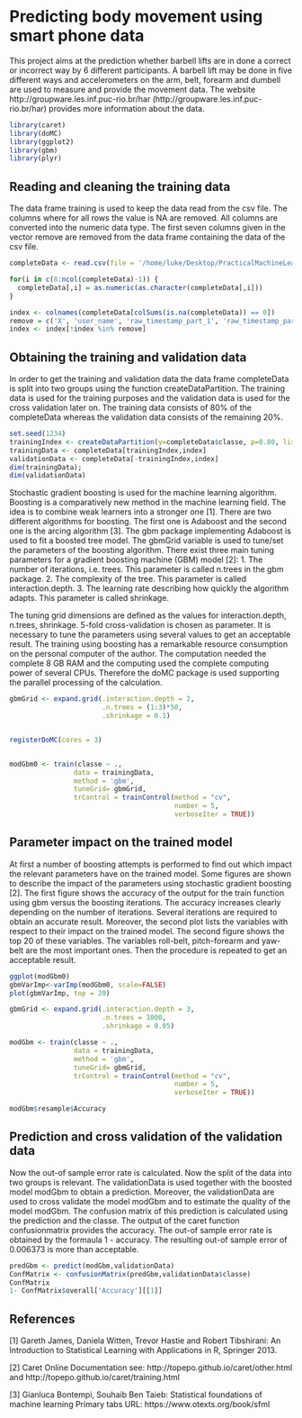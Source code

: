 Predicting body movement using smart phone data
========================================================
This project aims at the prediction whether barbell lifts are in done a correct or incorrect way by 6 different participants. A barbell lift may be done in five different ways and accelerometers on the arm, belt, forearm and dumbell are used to measure and provide the movement data. The website http://groupware.les.inf.puc-rio.br/har (http://groupware.les.inf.puc-rio.br/har) provides more information about the data.

```r
library(caret)
library(doMC)
library(ggplot2)
library(gbm)
library(plyr)
```
## Reading and cleaning the training data
The data frame training is used to keep the data read from the csv file. The columns where for all rows the value is NA are removed. All columns are converted into the numeric data type. The first seven columns given in the vector remove are removed from the data frame containing the data of the csv file. 
 
```r
completeData <- read.csv(file = '/home/luke/Desktop/PracticalMachineLearning/pml-training.csv',na.strings = c('NA','#DIV/0!',''))

for(i in c(8:ncol(completeData)-1)) {
  completeData[,i] = as.numeric(as.character(completeData[,i]))
}

index <- colnames(completeData[colSums(is.na(completeData)) == 0])
remove = c('X', 'user_name', 'raw_timestamp_part_1', 'raw_timestamp_part_2', 'cvtd_timestamp', 'new_window', 'num_window')
index <- index[!index %in% remove]
```
## Obtaining the training and validation data
In order to get the training and validation data the data frame completeData is split into two groups using the function createDataPartition. The training data is used for the training purposes and the validation data is used for the cross validation later on. The training data consists of 80% of the completeData whereas the validation data consists of the remaining 20%. 

```r
set.seed(1234)
trainingIndex <- createDataPartition(y=completeData$classe, p=0.80, list=FALSE)
trainingData <- completeData[trainingIndex,index]
validationData <- completeData[-trainingIndex,index]
dim(trainingData); 
dim(validationData)
```
Stochastic gradient boosting is used for the machine learning algorithm. Boosting is a comparatively new method in the machine learning field. The idea is to combine weak learners into a stronger one [1]. There are two different algorithms for boosting. The first one is Adaboost and the second one is the arcing algorithm [3]. 
The gbm package implementing Adaboost is used to fit a boosted tree model. The gbmGrid variable is used to tune/set the parameters of the boosting algorithm. 
There exist three main tuning parameters for a gradient boosting machine (GBM) model [2]: 
  1. The number of iterations, i.e. trees. This parameter is called n.trees in the gbm package.
  2. The complexity of the tree. This parameter is called interaction.depth.
  3. The learning rate describing how quickly the algorithm adapts. This parameter is called shrinkage.

The tuning grid dimensions are defined as the values for interaction.depth, n.trees, shrinkage. 5-fold cross-validation is chosen as parameter. It is necessary to tune the parameters using several values to get an acceptable result. The training using boosting has a remarkable resource consumption on the personal computer of the author. The computation needed the complete 8 GB RAM and the computing used the complete computing power of several CPUs. Therefore the doMC package is used supporting the parallel processing of the calculation. 

```r
gbmGrid <- expand.grid(.interaction.depth = 2,
                       .n.trees = (1:3)*50,
                       .shrinkage = 0.1)


registerDoMC(cores = 3)


modGbm0 <- train(classe ~ .,
                data = trainingData, 
                method = 'gbm',
                tuneGrid= gbmGrid,
                trControl = trainControl(method = "cv", 
                                         number = 5,  
                                         verboseIter = TRUE))
```
## Parameter impact on the trained model
At first a number of boosting attempts is performed to find out which impact the relevant parameters have on the trained model. Some figures are shown to describe the impact of the parameters using stochastic gradient boosting [2]. The first figure shows the accuracy of the output for the train function using gbm versus the boosting iterations. The accuracy increases clearly depending on the number of iterations. Several iterations are required to obtain an accurate result. Moreover, the second plot lists the variables with respect to their impact on the trained model. The second figure shows the top 20 of these variables. The variables roll-belt, pitch-forearm and yaw-belt are the most important ones. Then the procedure is repeated to get an acceptable result.

```r
ggplot(modGbm0)
gbmVarImp<-varImp(modGbm0, scale=FALSE)
plot(gbmVarImp, top = 20)
```
```r
gbmGrid <- expand.grid(.interaction.depth = 3,
                       .n.trees = 1000,
                       .shrinkage = 0.05)

modGbm <- train(classe ~ .,
                data = trainingData, 
                method = 'gbm',
                tuneGrid= gbmGrid,
                trControl = trainControl(method = "cv", 
                                         number = 5,  
                                         verboseIter = TRUE))

modGbm$resample$Accuracy
```
## Prediction and cross validation of the validation data

Now the out-of sample error rate is calculated. Now the split of the data into two groups is relevant. The validationData is used together with the boosted model modGbm to obtain a prediction. Moreover, the validationData are used to cross validate the model modGbm and to estimate the quality of the model modGbm. The confusion matrix of this prediction is calculated using the prediction and the classe. The output of the caret function confusionmatrix provides the accuracy. The out-of sample error rate is obtained by the formaula 1 - accuracy.
The resulting out-of sample error of 0.006373 is more than acceptable. 

```r
predGbm <- predict(modGbm,validationData)
ConfMatrix <- confusionMatrix(predGbm,validationData$classe)
ConfMatrix
1- ConfMatrix$overall['Accuracy'][[1]]
```
## References

[1] Gareth James, Daniela Witten, Trevor Hastie and Robert Tibshirani:
An Introduction to Statistical Learning with Applications in R, Springer 2013.

[2] Caret Online Documentation see: http://topepo.github.io/caret/other.html and
http://topepo.github.io/caret/training.html

[3] Gianluca Bontempi, Souhaib Ben Taieb:
Statistical foundations of machine learning
Primary tabs URL: https://www.otexts.org/book/sfml


